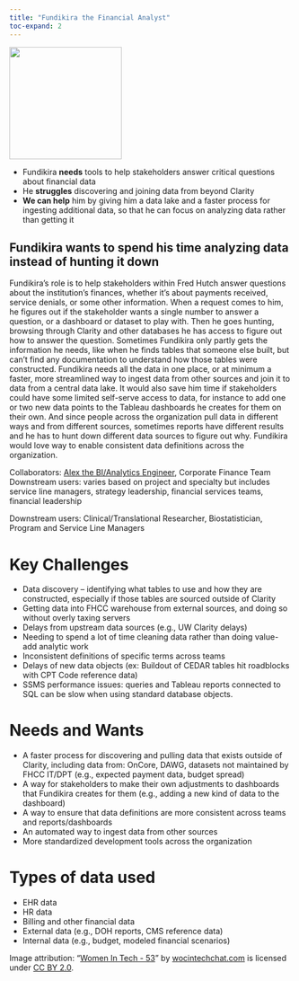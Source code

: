 ```yaml
---
title: "Fundikira the Financial Analyst"
toc-expand: 2
---
```


::: grid
::: {.g-col-12 .g-col-xl-3}
<img src="/img/tammy.jpg" width="200" height="200"/>
:::

::: {.g-col-12 .g-col-xl-8}
-   Fundikira **needs** tools to help stakeholders answer critical questions about financial data
-   He **struggles** discovering and joining data from beyond Clarity
-   **We can help** him by giving him a data lake and a faster process for ingesting additional data, so that he can focus on analyzing data rather than getting it
:::
:::

::: lightblue-highlight
## Fundikira wants to spend his time analyzing data instead of hunting it down

Fundikira’s role is to help stakeholders within Fred Hutch answer questions about the institution’s finances, whether it’s about payments received, service denials, or some other information. When a request comes to him, he figures out if the stakeholder wants a single number to answer a question, or a dashboard or dataset to play with. Then he goes hunting, browsing through Clarity and other databases he has access to figure out how to answer the question. Sometimes Fundikira only partly gets the information he needs, like when he finds tables that someone else built, but can’t find any documentation to understand how those tables were constructed. Fundikira needs all the data in one place, or at minimum a faster, more streamlined way to ingest data from other sources and join it to data from a central data lake. It would also save him time if stakeholders could have some limited self-serve access to data, for instance to add one or two new data points to the Tableau dashboards he creates for them on their own. And since people across the organization pull data in different ways and from different sources, sometimes reports have different results and he has to hunt down different data sources to figure out why. Fundikira would love way to enable consistent data definitions across the organization. 
:::

::: darkblue-highlight
Collaborators: [Alex the BI/Analytics Engineer](/family/cards/Alex-the-bi-analytics-engineer.html), Corporate Finance Team
Downstream users: varies based on project and specialty but includes service line managers, strategy leadership, financial services teams, financial leadership

Downstream users: Clinical/Translational Researcher, Biostatistician, Program and Service Line Managers
:::

# Key Challenges

-   Data discovery – identifying what tables to use and how they are constructed, especially if those tables are sourced outside of Clarity
-   Getting data into FHCC warehouse from external sources, and doing so without overly taxing servers
-   Delays from upstream data sources (e.g., UW Clarity delays)
-   Needing to spend a lot of time cleaning data rather than doing value-add analytic work
-   Inconsistent definitions of specific terms across teams
-   Delays of new data objects (ex: Buildout of CEDAR tables hit roadblocks with CPT Code reference data)
-   SSMS performance issues: queries and Tableau reports connected to SQL can be slow when using standard database objects. 


# Needs and Wants

-   A faster process for discovering and pulling data that exists outside of Clarity, including data from: OnCore, DAWG, datasets not maintained by FHCC IT/DPT (e.g., expected payment data, budget spread)
-   A way for stakeholders to make their own adjustments to dashboards that Fundikira creates for them (e.g., adding a new kind of data to the dashboard)
-   A way to ensure that data definitions are more consistent across teams and reports/dashboards
-   An automated way to ingest data from other sources
-   More standardized development tools across the organization


# Types of data used

-   EHR data
-   HR data
-   Billing and other financial data
-   External data (e.g., DOH reports, CMS reference data)
-   Internal data (e.g., budget, modeled financial scenarios)

<div>

Image attribution: "[Women In Tech - 53](https://www.flickr.com/photos/136629440@N06/22344625928)" by [wocintechchat.com](https://www.flickr.com/photos/136629440@N06) is licensed under [CC BY 2.0](https://creativecommons.org/licenses/by/2.0/?ref=openverse).

</div>
